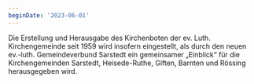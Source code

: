 ```yaml
---
beginDate: '2023-06-01'
---
```


Die Erstellung und Herausgabe des Kirchenboten der ev. Luth. Kirchengemeinde
seit 1959 wird insofern eingestellt, als durch den neuen ev.-luth.
Gemeindeverbund Sarstedt ein gemeinsamer „Einblick“ für die Kirchengemeinden
Sarstedt, Heisede-Ruthe, Giften, Barnten und Rössing herausgegeben wird.
